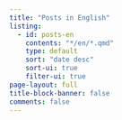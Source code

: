 ```yaml
---
title: "Posts in English"
listing:
  - id: posts-en
    contents: "*/en/*.qmd"
    type: default
    sort: "date desc"
    sort-ui: true
    filter-ui: true
page-layout: full
title-block-banner: false
comments: false
---
```


::: {#posts-en}
:::